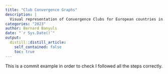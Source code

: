 ```yaml
---
title: "Club Convergence Graphs"
description: |
  Visual representation of Convergence Clubs for European countries in terms of R&D spending following KMeans and Phillips&Sul methodologies.
categories: "2023"
author: Bernard Banyuls
date: "`r Sys.Date()`"
output:
  distill::distill_article:
    self_contained: false
    toc: true
---
```




This is a commit example in order to check I followed all the steps correctly.


